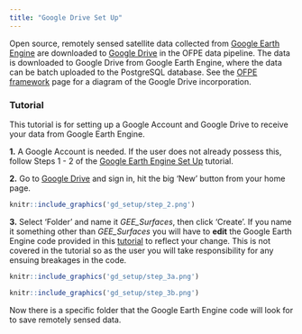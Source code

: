 ```yaml
---
title: "Google Drive Set Up"
---
```

Open source, remotely sensed satellite data collected from [Google Earth Engine](https://earthengine.google.com/) are downloaded to [Google Drive](https://www.google.com/drive/) in the OFPE data pipeline. The data is downloaded to Google Drive from Google Earth Engine, where the data can be batch uploaded to the PostgreSQL database. See the [OFPE framework](ofpe_overview.html) page for a diagram of the Google Drive incorporation.

### Tutorial
This tutorial is for setting up a Google Account and Google Drive to receive your data from Google Earth Engine.

**1.** A Google Account is needed. If the user does not already possess this, follow Steps 1 - 2 of the [Google Earth Engine Set Up](gee_setup.html) tutorial.

**2.** Go to [Google Drive](https://www.google.com/drive/) and sign in, hit the big 'New' button from your home page.

```r
knitr::include_graphics('gd_setup/step_2.png')
```

**3.** Select 'Folder' and name it *GEE_Surfaces*, then click 'Create'. If you name it something other than *GEE_Surfaces* you will have to **edit** the Google Earth Engine code provided in this [tutorial](run_gee.html) to reflect your change. This is not covered in the tutorial so as the user you will take responsibility for any ensuing breakages in the code.

```r
knitr::include_graphics('gd_setup/step_3a.png')
```

```r
knitr::include_graphics('gd_setup/step_3b.png')
```

Now there is a specific folder that the Google Earth Engine code will look for to save remotely sensed data.









